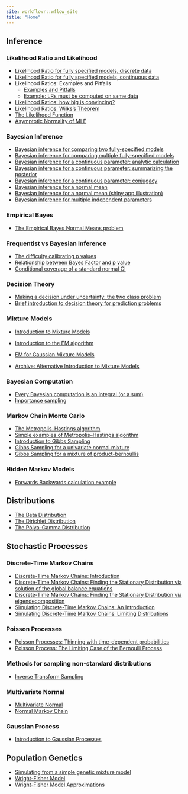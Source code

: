 ```yaml
---
site: workflowr::wflow_site
title: "Home"
---
```


## Inference

### Likelihood Ratio and Likelihood

*  [Likelihood Ratio for fully specified models, discrete data](likelihood_ratio_simple_models.html)
*  [Likelihood Ratio for fully specified models, continuous data](likelihood_ratio_simple_continuous_data.html)
*  Likelihood Ratios: Examples and Pitfalls
    -  [Examples and Pitfalls](likelihood_do_dont.html)
    -  [Example: LRs must be computed on same data](LR_error.html)

*  [Likelihood Ratios: how big is convincing?](LR_and_BF.html)
*  [Likelihood Ratios: Wilks's Theorem](wilks.html)
*  [The Likelihood Function](likelihood_function.html)
*  [Asymptotic Normality of MLE](asymptotic_normality_mle.html)

### Bayesian Inference

*  [Bayesian inference for comparing two fully-specified models](LR_and_BF.html)
*  [Bayesian inference for comparing multiple fully-specified models](bayes_multiclass.html)
*  [Bayesian inference for a continuous parameter: analytic calculation](bayes_beta_binomial.html)
*  [Bayesian inference for a continuous parameter: summarizing the posterior](summarize_interpret_posterior.html)
*  [Bayesian inference for a continuous parameter: conjugacy](bayes_conjugate.html)
*  [Bayesian inference for a normal mean](bayes_conjugate_normal_mean.html)
*  [Bayesian inference for a normal mean (shiny app illustration)](shiny_normal_example.html)
*  [Bayesian inference for multiple independent parameters](bayes_independent.html)


### Empirical Bayes

* [The Empirical Bayes Normal Means problem](ebnm_normal.html)



### Frequentist vs Bayesian Inference

* [The difficulty calibrating p values](pvalue_difficult_calibrate_example.html)
* [Relationship between Bayes Factor and p value](BF_and_pvalue.html)
* [Conditional coverage of a standard normal CI](CI_conditional_coverage.html)


### Decision Theory

*  [Making a decision under uncertainty: the two class problem](decisions_costs_intro.html)
*  [Brief introduction to decision theory for prediction problems](decision_theory_bayes_rule.html)

### Mixture Models

*  [Introduction to Mixture Models](mixture_models_01.html)
*  [Introduction to the EM algorithm](em_algorithm_01.html)
*  [EM for Gaussian Mixture Models](intro_to_em.html)

*  [Archive: Alternative Introduction to Mixture Models](intro_to_mixture_models.html)

### Bayesian Computation

* [Every Bayesian computation is an integral (or a sum)](integral.html)
* [Importance sampling](Importance_sampling.html)

### Markov Chain Monte Carlo

* [The Metropolis--Hastings algorithm](MH_intro.html)
* [Simple examples of Metropolis--Hastings algorithm](MH-examples1.html)
* [Introduction to Gibbs Sampling](gibbs1.html)
* [Gibbs Sampling for a univariate normal mixture](gibbs2.html)
* [Gibbs Sampling for a mixture of product-bernoullis](gibbs_structure_simple.html)


### Hidden Markov Models

* [Forwards Backwards calculation example](hmm.html)


## Distributions

* [The Beta Distribution](beta.html)
* [The Dirichlet Distribution](dirichlet.html)
* [The Pólya--Gamma Distribution](polya_gamma.html)

## Stochastic Processes

### Discrete-Time Markov Chains

*  [Discrete-Time Markov Chains: Introduction](markov_chains_discrete_intro.html)
*  [Discrete-Time Markov Chains: Finding the Stationary Distribution via solution of the global balance equations](stationary_distribution.html)
*  [Discrete-Time Markov Chains: Finding the Stationary Distribution via eigendecomposition](markov_chains_discrete_stationary_dist.html)
*  [Simulating Discrete-Time Markov Chains: An Introduction](simulating_discrete_chains_1.html)
*  [Simulating Discrete-Time Markov Chains: Limiting Distributions](simulating_discrete_chains_2.html)

### Poisson Processes

*  [Poisson Processes: Thinning with time-dependent probabilities](poisson_process_time_dependent_thinning.html)
*  [Poisson Process: The Limiting Case of the Bernoulli Process](bernoulli_poisson_process.html)

### Methods for sampling non-standard distributions

*  [Inverse Transform Sampling](inverse_transform_sampling.html)


### Multivariate Normal

* [Multivariate Normal](mvnorm.html)
* [Normal Markov Chain](normal_markov_chain.html)

### Gaussian Process

* [Introduction to Gaussian Processes](gaussian_process.html)

## Population Genetics

* [Simulating from a simple genetic mixture model](r_simplemix.html)
* [Wright-Fisher Model](wright_fisher_model.html)
* [Wright-Fisher Model Approximations](approx_wright_fisher_model.html)

